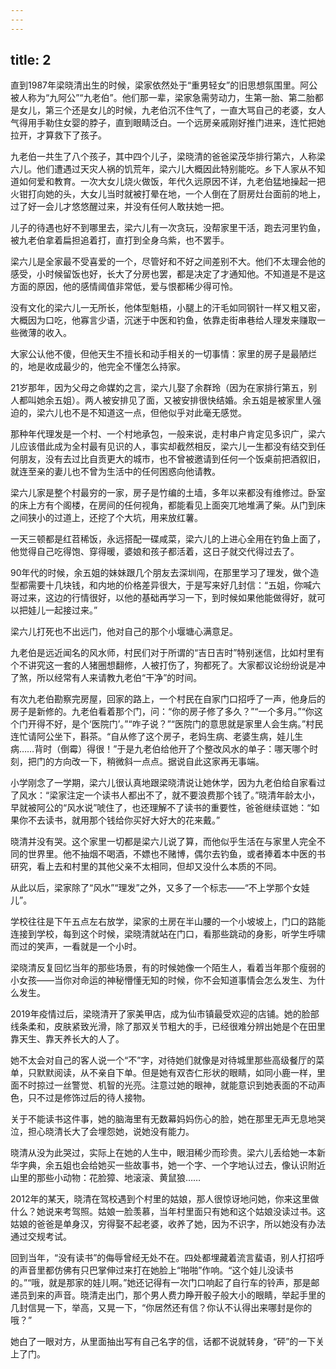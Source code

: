 ```yaml
---
---
---
```

title: 2
---





直到1987年梁晓清出生的时候，梁家依然处于“重男轻女”的旧思想氛围里。阿公被人称为“九阿公”“九老伯”。他们那一辈，梁家急需劳动力，生第一胎、第二胎都是女儿，第三个还是女儿的时候，九老伯沉不住气了，一直大骂自己的老婆，女人气得用手勒住女婴的脖子，直到眼睛泛白。一个远房亲戚刚好推门进来，连忙把她拉开，才算救下了孩子。

九老伯一共生了八个孩子，其中四个儿子，梁晓清的爸爸梁茂华排行第六，人称梁六儿。他们遭遇过天灾人祸的饥荒年，梁六儿大概因此特别能吃。乡下人家从不知道如何爱和教育。一次大女儿烧火做饭，年代久远原因不详，九老伯猛地操起一把火钳打向她的头，大女儿当时就被打晕在地，一个人倒在了厨房灶台面前的地上，过了好一会儿才悠悠醒过来，并没有任何人敢扶她一把。

儿子的待遇也好不到哪里去，梁六儿有一次贪玩，没帮家里干活，跑去河里钓鱼，被九老伯拿着扁担追着打，直打到全身乌紫，也不罢手。

梁六儿是全家最不受喜爱的一个，尽管好和不好之间差别不大。他们不太理会他的感受，小时候留饭也好，长大了分房也罢，都是决定了才通知他。不知道是不是这方面的原因，他的感情阈值非常低，爱与恨都稀少得可怜。

没有文化的梁六儿一无所长，他体型魁梧，小腿上的汗毛如同钢针一样又粗又密，大概因为口吃，他寡言少语，沉迷于中医和钓鱼，依靠走街串巷给人理发来赚取一些微薄的收入。

大家公认他不傻，但他天生不擅长和动手相关的一切事情：家里的房子是最陋烂的，地是收成最少的，他完全不懂怎么持家。

21岁那年，因为父母之命媒妁之言，梁六儿娶了余群玲（因为在家排行第五，别人都叫她余五姐）。两人被安排见了面，又被安排很快结婚。余五姐是被家里人强迫的，梁六儿也不是不知道这一点，但他似乎对此毫无感觉。

那种年代理发是一个村、一个村地承包，一般来说，走村串户肯定见多识广，梁六儿应该借此成为全村最有见识的人，事实却截然相反，梁六儿一生都没有结交到任何朋友，没有去过比自贡更大的城市，也不曾被邀请到任何一个饭桌前把酒叙旧，就连至亲的妻儿也不曾为生活中的任何困惑向他请教。

梁六儿家是整个村最穷的一家，房子是竹编的土墙，多年以来都没有维修过。卧室的床上方有个阁楼，在房间的任何视角，都能看见上面突兀地堆满了柴。从门到床之间狭小的过道上，还挖了个大坑，用来放红薯。

一天三顿都是红苕稀饭，永远搭配一碟咸菜，梁六儿的上进心全用在钓鱼上面了，他觉得自己吃得饱、穿得暖，婆娘和孩子都活着，这日子就交代得过去了。

90年代的时候，余五姐的妹妹跟几个朋友去深圳闯，在那里学习了理发，做个造型都需要十几块钱，和内地的价格差异很大，于是写来好几封信：“五姐，你喊六哥过来，这边的行情很好，以他的基础再学习一下，到时候如果他能做得好，就可以把娃儿一起接过来。”

梁六儿打死也不出远门，他对自己的那个小堰塘心满意足。

九老伯是远近闻名的风水师，村民们对于所谓的“吉日吉时”特别迷信，比如村里有个不讲究这一套的人猪圈想翻修，人被打伤了，狗都死了。大家都议论纷纷说是冲了煞，所以经常有人来请教九老伯“干净”的时间。

有次九老伯勘察完房屋，回家的路上，一个村民在自家门口招呼了一声，他身后的房子是新修的。九老伯看着那个门，问：“你的房子修了多久？”“一个多月。”“你这个门开得不好，是个‘医院门’。”“咋子说？”“医院门的意思就是家里人会生病。”村民连忙请阿公坐下，斟茶。“自从修了这个房子，老妈生病、老婆生病，娃儿生病……背时（倒霉）得很！”于是九老伯给他开了个整改风水的单子：哪天哪个时刻，把门的方向改一下，稍微斜一点点。据说自此这家再无事端。

小学刚念了一学期，梁六儿很认真地跟梁晓清说让她休学，因为九老伯给自家看过了风水：“梁家注定一个读书人都出不了，就不要浪费那个钱了。”晓清年龄太小，早就被阿公的“风水说”唬住了，也还理解不了读书的重要性，爸爸继续诓她：“如果你不去读书，就用那个钱给你买好大好大的花来戴。”

晓清并没有哭。这个家里一切都是梁六儿说了算，而他似乎生活在与家里人完全不同的世界里。他不抽烟不喝酒，不嫖也不赌博，偶尔去钓鱼，或者捧着本中医的书研究，看上去和村里的其他父亲不太相同，但却又没什么本质的不同。

从此以后，梁家除了“风水”“理发”之外，又多了一个标志——“不上学那个女娃儿”。

学校往往是下午五点左右放学，梁家的土房在半山腰的一个小坡坡上，门口的路能连接到学校，每到这个时候，梁晓清就站在门口，看那些跳动的身影，听学生呼啸而过的笑声，一看就是一个小时。

梁晓清反复回忆当年的那些场景，有的时候她像一个陌生人，看着当年那个瘦弱的小女孩——当你对命运的神秘懵懂无知的时候，你不会知道事情会怎么发生、为什么发生。

2019年疫情过后，梁晓清开了家美甲店，成为仙市镇最受欢迎的店铺。她的脸部线条柔和，皮肤紧致光滑，除了那双关节粗大的手，已经很难分辨出她是个在田里靠天生、靠天养长大的人了。

她不太会对自己的客人说一个“不”字，对待她们就像是对待城里那些高级餐厅的菜单，只默默阅读，从不亲自下单。但是她有双杏仁形状的眼睛，如同小鹿一样，里面不时掠过一丝警觉、机智的光亮。注意过她的眼神，就能意识到她表面的不动声色，只不过是修饰过后的待人接物。

关于不能读书这件事，她的脑海里有无数幕妈妈伤心的脸，她在那里无声无息地哭泣，担心晓清长大了会埋怨她，说她没有能力。

晓清从没为此哭过，实际上在她的人生中，眼泪稀少而珍贵。梁六儿丢给她一本新华字典，余五姐也会给她买一些故事书，她一个字、一个字地认过去，像认识附近山里的那些小动物：花脸獐、地滚滚、黄鼠狼……

2012年的某天，晓清在驾校遇到个村里的姑娘，那人很惊讶地问她，你来这里做什么？她说来考驾照。姑娘一脸羡慕，当年村里面只有她和这个姑娘没读过书。这姑娘的爸爸是单身汉，穷得娶不起老婆，收养了她，因为不识字，所以她没有办法通过交规考试。

回到当年，“没有读书”的侮辱曾经无处不在。四处都埋藏着流言蜚语，别人打招呼的声音里都仿佛有只巴掌伸过来打在她脸上“啪啪”作响。“这个娃儿没读书的。”“哦，就是那家的娃儿啊。”她还记得有一次门口响起了自行车的铃声，那是邮递员到来的声音。晓清走出门，那个男人费力睁开骰子般大小的眼睛，举起手里的几封信晃一下，举高，又晃一下，“你居然还有信？你认不认得出来哪封是你的哦？”

她白了一眼对方，从里面抽出写有自己名字的信，话都不说就转身，“砰”的一下关上了门。